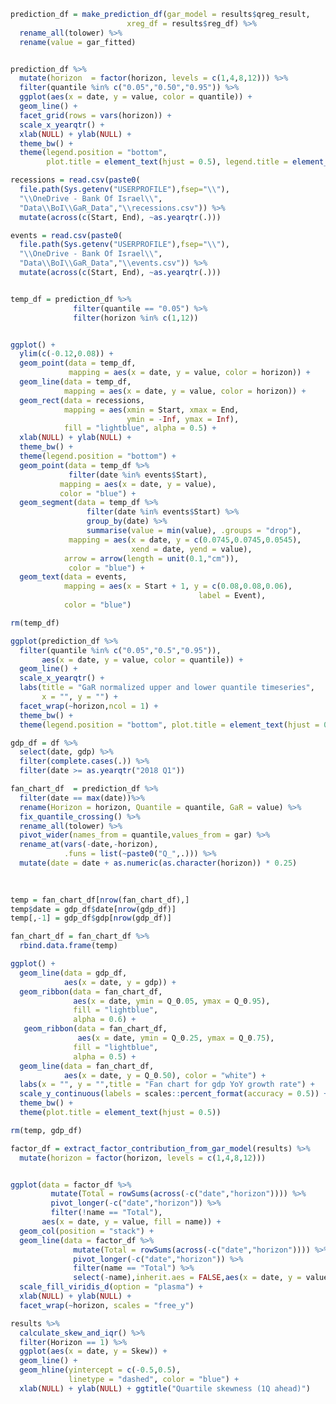 

```r

prediction_df = make_prediction_df(gar_model = results$qreg_result,
                          xreg_df = results$reg_df) %>% 
  rename_all(tolower) %>% 
  rename(value = gar_fitted)



```


```r

prediction_df %>% 
  mutate(horizon  = factor(horizon, levels = c(1,4,8,12))) %>% 
  filter(quantile %in% c("0.05","0.50","0.95")) %>% 
  ggplot(aes(x = date, y = value, color = quantile)) + 
  geom_line() + 
  facet_grid(rows = vars(horizon)) + 
  scale_x_yearqtr() + 
  xlab(NULL) + ylab(NULL) + 
  theme_bw() + 
  theme(legend.position = "bottom",
        plot.title = element_text(hjust = 0.5), legend.title = element_blank())

```


```r

recessions = read.csv(paste0(
  file.path(Sys.getenv("USERPROFILE"),fsep="\\"),
  "\\OneDrive - Bank Of Israel\\",
  "Data\\BoI\\GaR_Data","\\recessions.csv")) %>%
  mutate(across(c(Start, End), ~as.yearqtr(.)))

events = read.csv(paste0(
  file.path(Sys.getenv("USERPROFILE"),fsep="\\"),
  "\\OneDrive - Bank Of Israel\\",
  "Data\\BoI\\GaR_Data","\\events.csv")) %>%
  mutate(across(c(Start, End), ~as.yearqtr(.)))


temp_df = prediction_df %>% 
              filter(quantile == "0.05") %>% 
              filter(horizon %in% c(1,12))


ggplot() +
  ylim(c(-0.12,0.08)) +
  geom_point(data = temp_df,
             mapping = aes(x = date, y = value, color = horizon)) +
  geom_line(data = temp_df,
            mapping = aes(x = date, y = value, color = horizon)) +
  geom_rect(data = recessions,
            mapping = aes(xmin = Start, xmax = End,
                          ymin = -Inf, ymax = Inf),
            fill = "lightblue", alpha = 0.5) +
  xlab(NULL) + ylab(NULL) + 
  theme_bw() +
  theme(legend.position = "bottom") +
  geom_point(data = temp_df %>%
             filter(date %in% events$Start),
           mapping = aes(x = date, y = value),
           color = "blue") +
  geom_segment(data = temp_df %>%
                 filter(date %in% events$Start) %>%
                 group_by(date) %>% 
                 summarise(value = min(value), .groups = "drop"),
             mapping = aes(x = date, y = c(0.0745,0.0745,0.0545),
                           xend = date, yend = value),
            arrow = arrow(length = unit(0.1,"cm")),
             color = "blue") +
  geom_text(data = events,
            mapping = aes(x = Start + 1, y = c(0.08,0.08,0.06),
                                          label = Event),
            color = "blue")

rm(temp_df)

```



```r

ggplot(prediction_df %>% 
  filter(quantile %in% c("0.05","0.5","0.95")),
       aes(x = date, y = value, color = quantile)) + 
  geom_line() + 
  scale_x_yearqtr() + 
  labs(title = "GaR normalized upper and lower quantile timeseries",
       x = "", y = "") + 
  facet_wrap(~horizon,ncol = 1) + 
  theme_bw() + 
  theme(legend.position = "bottom", plot.title = element_text(hjust = 0.5))

```


```r

gdp_df = df %>% 
  select(date, gdp) %>% 
  filter(complete.cases(.)) %>% 
  filter(date >= as.yearqtr("2018 Q1"))

fan_chart_df  = prediction_df %>% 
  filter(date == max(date))%>% 
  rename(Horizon = horizon, Quantile = quantile, GaR = value) %>% 
  fix_quantile_crossing() %>% 
  rename_all(tolower) %>% 
  pivot_wider(names_from = quantile,values_from = gar) %>% 
  rename_at(vars(-date,-horizon),
            .funs = list(~paste0("Q_",.))) %>% 
  mutate(date = date + as.numeric(as.character(horizon)) * 0.25)
  
 

temp = fan_chart_df[nrow(fan_chart_df),]
temp$date = gdp_df$date[nrow(gdp_df)]
temp[,-1] = gdp_df$gdp[nrow(gdp_df)]

fan_chart_df = fan_chart_df %>% 
  rbind.data.frame(temp)

ggplot() +
  geom_line(data = gdp_df,
            aes(x = date, y = gdp)) +
  geom_ribbon(data = fan_chart_df,
              aes(x = date, ymin = Q_0.05, ymax = Q_0.95),
              fill = "lightblue",
              alpha = 0.6) +
   geom_ribbon(data = fan_chart_df,
               aes(x = date, ymin = Q_0.25, ymax = Q_0.75),
              fill = "lightblue",
              alpha = 0.5) +
  geom_line(data = fan_chart_df,
            aes(x = date, y = Q_0.50), color = "white") +
  labs(x = "", y = "",title = "Fan chart for gdp YoY growth rate") +
  scale_y_continuous(labels = scales::percent_format(accuracy = 0.5)) +
  theme_bw() +
  theme(plot.title = element_text(hjust = 0.5))

rm(temp, gdp_df)

```


```r

factor_df = extract_factor_contribution_from_gar_model(results) %>% 
  mutate(horizon = factor(horizon, levels = c(1,4,8,12)))


ggplot(data = factor_df %>% 
         mutate(Total = rowSums(across(-c("date","horizon")))) %>% 
         pivot_longer(-c("date","horizon")) %>% 
         filter(!name == "Total"),
       aes(x = date, y = value, fill = name)) + 
  geom_col(position = "stack") + 
  geom_line(data = factor_df %>% 
              mutate(Total = rowSums(across(-c("date","horizon")))) %>% 
              pivot_longer(-c("date","horizon")) %>% 
              filter(name == "Total") %>% 
              select(-name),inherit.aes = FALSE,aes(x = date, y = value)) + 
  scale_fill_viridis_d(option = "plasma") + 
  xlab(NULL) + ylab(NULL) + 
  facet_wrap(~horizon, scales = "free_y")


```


```r

results %>% 
  calculate_skew_and_iqr() %>% 
  filter(Horizon == 1) %>% 
  ggplot(aes(x = date, y = Skew)) + 
  geom_line() + 
  geom_hline(yintercept = c(-0.5,0.5),
             linetype = "dashed", color = "blue") + 
  xlab(NULL) + ylab(NULL) + ggtitle("Quartile skewness (1Q ahead)")



```

